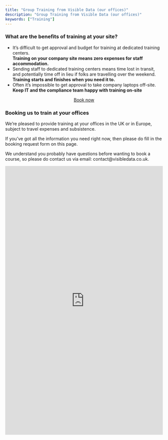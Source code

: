 ```yaml
---
title: "Group Training from Visible Data (our offices)"
description: "Group Training from Visible Data (our offices)"
keywords: ["Training"]
---
```


<h3>What are the benefits of training at your site?</h3>

<div class='row'>

<div class='col-md-10'>

<ul>

<li>It's difficult to get approval and budget for training at dedicated training centers.
<br>
<strong>Training on your company site means zero expenses for staff accommodation.</strong>
</li>

<li>
Sending staff to dedicated training centers means time lost in transit, and potentially time off in lieu if folks are travelling over the weekend.
<br>
<strong>Training starts and finishes when you need it to.</strong>
</li>

<li>
Often it's impossible to get approval to take company laptops off-site.
<br>
<strong>Keep IT and the compliance team happy with training on-site</strong>
</li>

</ul>

</div>

<div class='col-md-2 vertical-center'>
<p></p>
<center>
<a href="#booking-form" class="btn btn-success btn-block" role="button">Book now</a>
</center>
  
</div>

</div>

### Booking us to train at your offices

We're pleased to provide training at your offices in the UK or in Europe, subject to travel expenses and subsistence.

If you've got all the information you need right now, then please do fill in the booking request form on this page.

We understand you probably have questions before wanting to book a course, so please do contact us via email: contact@visibledata.co.uk.

<iframe src="https://docs.google.com/forms/d/e/1FAIpQLSd5DExxmUdUBLLaeS0zmuHWQhWoxrmzV1BPZ1BcRPatb31kIA/viewform?embedded=true" width="100%" height="859" frameborder="0" marginheight="0" marginwidth="0">Loading...</iframe>
<!-- <center> -->
<!-- <iframe src="https://calendar.google.com/calendar/embed?showPrint=0&amp;showTabs=0&amp;showCalendars=0&amp;showTz=0&amp;mode=WEEK&amp;height=600&amp;wkst=2&amp;bgcolor=%23FFFFFF&amp;src=visibledata.co.uk_efsl7gt12rv29lms797atkh19k%40group.calendar.google.com&amp;color=%23A32929&amp;ctz=Europe%2FLondon" style="border:solid 1px #777" width="100%" height="600" frameborder="0" scrolling="no"></iframe> -->
<!-- </center> -->
<!--- Implement https://fullcalendar.io/docs/google-calendar -->


